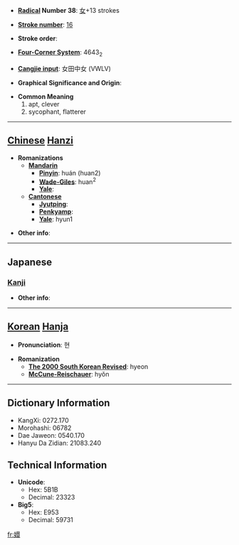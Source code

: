 * '''[[Wiktionary:Chinese radical index| Radical]] Number 38''': [[Wiktionary:Chinese radical index 女|女]]+13 strokes

* '''[[Wiktionary:Chinese total strokes index|Stroke number]]''': [[Wiktionary:Chinese total strokes index 16|16]]

* '''Stroke order''': 

* '''[[Wiktionary:Chinese four corner index|Four-Corner System]]''': 4643<sub>2</sub>

* '''[[Wiktionary:Chinese Cangjie index|Cangjie input]]''': 女田中女 (VWLV)

* '''Graphical Significance and Origin''': 

* '''Common Meaning'''
*#apt, clever
*# sycophant, flatterer


----

== [[Chinese]] [[Hanzi]] ==

* '''Romanizations'''
** '''[[Mandarin]]'''
*** '''[[Pinyin]]''': huán (huan2)
*** '''[[Wade-Giles]]''': huan<sup>2</sup>
*** '''[[Yale]]''': 
** '''[[Cantonese]]'''
*** '''[[Jyutping]]''':
*** '''[[Penkyamp]]''': 
*** '''[[Yale]]''': hyun1

* '''Other info''': 

----

==Japanese==
===[[Kanji]]===
{{kanji|on readings=[[けん]] (ken), [[けい]] (kei), [[ぎょう]] (gyō)
|kun readings=[[かたい]] (katai)
}}

* '''Other info''':  

----

== [[Korean]] [[Hanja]] ==

* '''Pronunciation''': 현

* '''Romanization'''
** '''[[The 2000 South Korean Revised Romanization|The 2000 South Korean Revised]]''': hyeon
** '''[[McCune-Reischauer]]''': hyŏn

----

== Dictionary Information ==

* KangXi: 0272.170
* Morohashi: 06782
* Dae Jaweon: 0540.170
* Hanyu Da Zidian: 21083.240

== Technical Information ==

* '''Unicode''':
** Hex: 5B1B
** Decimal: 23323
* '''Big5''':
** Hex: E953
** Decimal: 59731

[[fr:嬛]]
